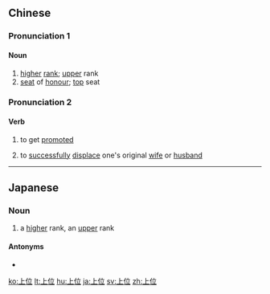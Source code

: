 ==Chinese==
{{zh-forms}}

===Pronunciation 1===
{{zh-pron
|m=shàngwèi
|c=soeng6 wai6
|mn=xm,qz,tw:siōng-ūi/zz:siāng-ūi/xm,tw:chiūⁿ-ūi/qz:chiǔⁿ-ūi/zz:chiōⁿ-ūi
|cat=n
}}
{{attention|nan|not sure}}

====Noun====
{{zh-noun}}

# [[higher]] [[rank]]; [[upper]] rank
# [[seat]] of [[honour]]; [[top]] seat

===Pronunciation 2===
{{zh-pron
|m=shàngwèi
|c=soeng5 wai6-2
|cat=v
}}

====Verb====
{{zh-verb}}

# to get [[promote]]d
# {{lb|zh|neologism|derogatory|of a mistress}} to [[successfully]] [[displace]] one's original [[wife]] or [[husband]]
#: {{zh-x|小三 上位|the mistress '''displaces one's wife'''}}

----

==Japanese==
{{ja-kanjitab|じょう|い|yomi=on}}

===Noun===
{{ja-noun|じょうい|hhira=じやうゐ}}

# a [[higher]] rank, an [[upper]] rank

====Antonyms====
* {{ja-r|下位|かい}}

[[ko:上位]]
[[lt:上位]]
[[hu:上位]]
[[ja:上位]]
[[sv:上位]]
[[zh:上位]]